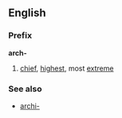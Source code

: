 ==English==

===Prefix===
'''arch-'''
# [[chief]], [[highest]], most [[extreme]]
===See also===
*[[archi-]]